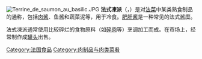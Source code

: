 {{unreferenced|time=2011-05-05T05:02:25+00:00}}
[[File:Terrine_de_saumon_au_basilic.JPG|thumb]]
'''法式凍派'''（{{lang-fr|terrine}}，{{IPA-fr|tɛ.ʁin}}）是对[[法菜|法菜]]中某类熟食制品的通称，包括[[肉酱|肉酱]]、鱼酱和蔬菜泥等，用于冷食。[[肥肝酱|肥肝酱]]是一种常见的法式酱糜。

法式凍派通常使用比较碎烂的食物原料（如[[碎肉|碎肉]]等）烹调加工而成。在市场上，经常制作成[[罐头|罐头]]出售。

[[Category:法国食品|Category:法国食品]]
[[Category:肉制品与肉类菜肴|Category:肉制品与肉类菜肴]]
{{food-stub}}
